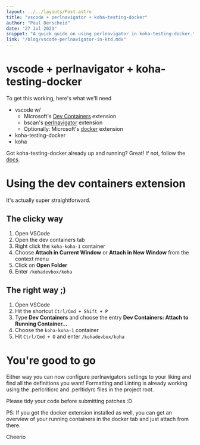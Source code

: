```yaml
---
layout: ../../layouts/Post.astro
title: "vscode + perlnavigator + koha-testing-docker"
author: "Paul Derscheid"
date: "27 Jul 2023"
snippet: "A quick guide on using perlnavigator in koha-testing-docker."
link: "/blog/vscode-perlnavigator-in-ktd.mdx"
---
```

# vscode + perlnavigator + koha-testing-docker

To get this working, here's what we'll need
* vscode w/
  * Microsoft's [Dev Containers](https://marketplace.visualstudio.com/items?itemName=ms-vscode-remote.remote-containers) extension
  * bscan's [perlnavigator](https://marketplace.visualstudio.com/items?itemName=bscan.perlnavigator) extension
  * Optionally: Microsoft's [docker](https://marketplace.visualstudio.com/items?itemName=ms-azuretools.vscode-docker) extension
* koha-testing-docker
* koha

Got koha-testing-docker already up and running? Great!
If not, follow the [docs](https://gitlab.com/koha-community/koha-testing-docker#user-content-koha-testing-docker-aka-ktd).

# Using the dev containers extension

It's actually super straightforward.

## The clicky way

1. Open VSCode
2. Open the dev containers tab 
3. Right click the `koha-koha-1` container
4. Choose **Attach in Current Window** or **Attach in New Window** from the context menu
5. Click on **Open Folder**
6. Enter `/kohadevbox/koha`

## The right way ;)

1. Open VSCode
2. Hit the shortcut `Ctrl/Cmd + Shift + P`
3. Type __Dev Containers__ and choose the entry **Dev Containers: Attach to Running Container...**
4. Choose the `koha-koha-1` container
5. Hit `Ctrl/Cmd + O` and enter `/kohadevbox/koha`

# You're good to go

Either way you can now configure perlnavigators settings to your liking and find all the definitions
you want! Formatting and Linting is already working using the .perlcriticrc and .perltidyrc files in
the project root.

Please tidy your code before submitting patches :D

PS: If you got the docker extension installed as well, you can get an overview of your running containers
in the docker tab and just attach from there.

Cheerio

